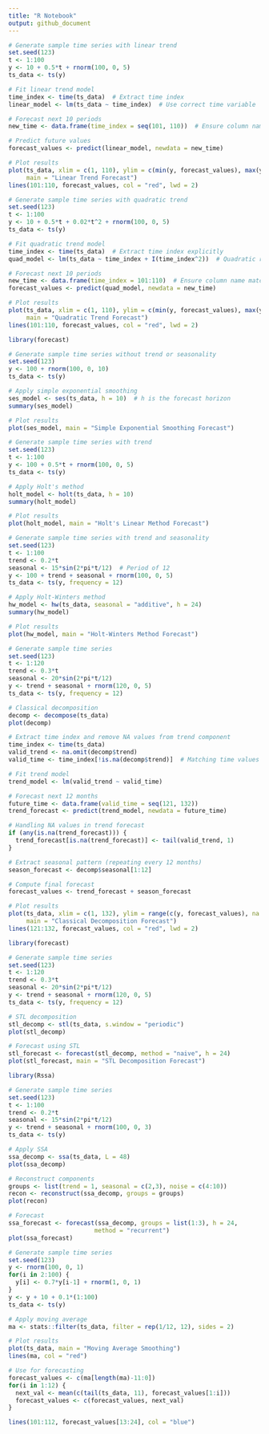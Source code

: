 ```yaml
---
title: "R Notebook"
output: github_document
---
```


```r
# Generate sample time series with linear trend
set.seed(123)
t <- 1:100
y <- 10 + 0.5*t + rnorm(100, 0, 5)
ts_data <- ts(y)

# Fit linear trend model
time_index <- time(ts_data)  # Extract time index
linear_model <- lm(ts_data ~ time_index)  # Use correct time variable

# Forecast next 10 periods
new_time <- data.frame(time_index = seq(101, 110))  # Ensure column name matches

# Predict future values
forecast_values <- predict(linear_model, newdata = new_time)

# Plot results
plot(ts_data, xlim = c(1, 110), ylim = c(min(y, forecast_values), max(y, forecast_values)),
     main = "Linear Trend Forecast")
lines(101:110, forecast_values, col = "red", lwd = 2)

```


```r

# Generate sample time series with quadratic trend
set.seed(123)
t <- 1:100
y <- 10 + 0.5*t + 0.02*t^2 + rnorm(100, 0, 5)
ts_data <- ts(y)

# Fit quadratic trend model
time_index <- time(ts_data)  # Extract time index explicitly
quad_model <- lm(ts_data ~ time_index + I(time_index^2))  # Quadratic regression

# Forecast next 10 periods
new_time <- data.frame(time_index = 101:110)  # Ensure column name matches model
forecast_values <- predict(quad_model, newdata = new_time)

# Plot results
plot(ts_data, xlim = c(1, 110), ylim = c(min(y, forecast_values), max(y, forecast_values)),
     main = "Quadratic Trend Forecast")
lines(101:110, forecast_values, col = "red", lwd = 2)

```


```r
library(forecast)

# Generate sample time series without trend or seasonality
set.seed(123)
y <- 100 + rnorm(100, 0, 10)
ts_data <- ts(y)

# Apply simple exponential smoothing
ses_model <- ses(ts_data, h = 10)  # h is the forecast horizon
summary(ses_model)

# Plot results
plot(ses_model, main = "Simple Exponential Smoothing Forecast")
```


```r
# Generate sample time series with trend
set.seed(123)
t <- 1:100
y <- 100 + 0.5*t + rnorm(100, 0, 5)
ts_data <- ts(y)

# Apply Holt's method
holt_model <- holt(ts_data, h = 10)
summary(holt_model)

# Plot results
plot(holt_model, main = "Holt's Linear Method Forecast")
```


```r
# Generate sample time series with trend and seasonality
set.seed(123)
t <- 1:100
trend <- 0.2*t
seasonal <- 15*sin(2*pi*t/12)  # Period of 12
y <- 100 + trend + seasonal + rnorm(100, 0, 5)
ts_data <- ts(y, frequency = 12)

# Apply Holt-Winters method
hw_model <- hw(ts_data, seasonal = "additive", h = 24)
summary(hw_model)

# Plot results
plot(hw_model, main = "Holt-Winters Method Forecast")
```


```r
# Generate sample time series
set.seed(123)
t <- 1:120
trend <- 0.3*t
seasonal <- 20*sin(2*pi*t/12)
y <- trend + seasonal + rnorm(120, 0, 5)
ts_data <- ts(y, frequency = 12)

# Classical decomposition
decomp <- decompose(ts_data)
plot(decomp)

# Extract time index and remove NA values from trend component
time_index <- time(ts_data)
valid_trend <- na.omit(decomp$trend)
valid_time <- time_index[!is.na(decomp$trend)]  # Matching time values

# Fit trend model
trend_model <- lm(valid_trend ~ valid_time)

# Forecast next 12 months
future_time <- data.frame(valid_time = seq(121, 132))
trend_forecast <- predict(trend_model, newdata = future_time)

# Handling NA values in trend forecast
if (any(is.na(trend_forecast))) {
  trend_forecast[is.na(trend_forecast)] <- tail(valid_trend, 1)
}

# Extract seasonal pattern (repeating every 12 months)
season_forecast <- decomp$seasonal[1:12]

# Compute final forecast
forecast_values <- trend_forecast + season_forecast

# Plot results
plot(ts_data, xlim = c(1, 132), ylim = range(c(y, forecast_values), na.rm = TRUE),
     main = "Classical Decomposition Forecast")
lines(121:132, forecast_values, col = "red", lwd = 2)

```


```r
library(forecast)

# Generate sample time series
set.seed(123)
t <- 1:120
trend <- 0.3*t
seasonal <- 20*sin(2*pi*t/12)
y <- trend + seasonal + rnorm(120, 0, 5)
ts_data <- ts(y, frequency = 12)

# STL decomposition
stl_decomp <- stl(ts_data, s.window = "periodic")
plot(stl_decomp)

# Forecast using STL
stl_forecast <- forecast(stl_decomp, method = "naive", h = 24)
plot(stl_forecast, main = "STL Decomposition Forecast")
```


```r
library(Rssa)

# Generate sample time series
set.seed(123)
t <- 1:100
trend <- 0.2*t
seasonal <- 15*sin(2*pi*t/12)
y <- trend + seasonal + rnorm(100, 0, 3)
ts_data <- ts(y)

# Apply SSA
ssa_decomp <- ssa(ts_data, L = 48)
plot(ssa_decomp)

# Reconstruct components
groups <- list(trend = 1, seasonal = c(2,3), noise = c(4:10))
recon <- reconstruct(ssa_decomp, groups = groups)
plot(recon)

# Forecast
ssa_forecast <- forecast(ssa_decomp, groups = list(1:3), h = 24, 
                        method = "recurrent")
plot(ssa_forecast)
```


```r
# Generate sample time series
set.seed(123)
y <- rnorm(100, 0, 1)
for(i in 2:100) {
  y[i] <- 0.7*y[i-1] + rnorm(1, 0, 1)
}
y <- y + 10 + 0.1*(1:100)
ts_data <- ts(y)

# Apply moving average
ma <- stats::filter(ts_data, filter = rep(1/12, 12), sides = 2)

# Plot results
plot(ts_data, main = "Moving Average Smoothing")
lines(ma, col = "red")

# Use for forecasting
forecast_values <- c(ma[length(ma)-11:0])
for(i in 1:12) {
  next_val <- mean(c(tail(ts_data, 11), forecast_values[1:i]))
  forecast_values <- c(forecast_values, next_val)
}

lines(101:112, forecast_values[13:24], col = "blue")
```


```r
```


```r
```


```r
```


```r
```


```r
```
